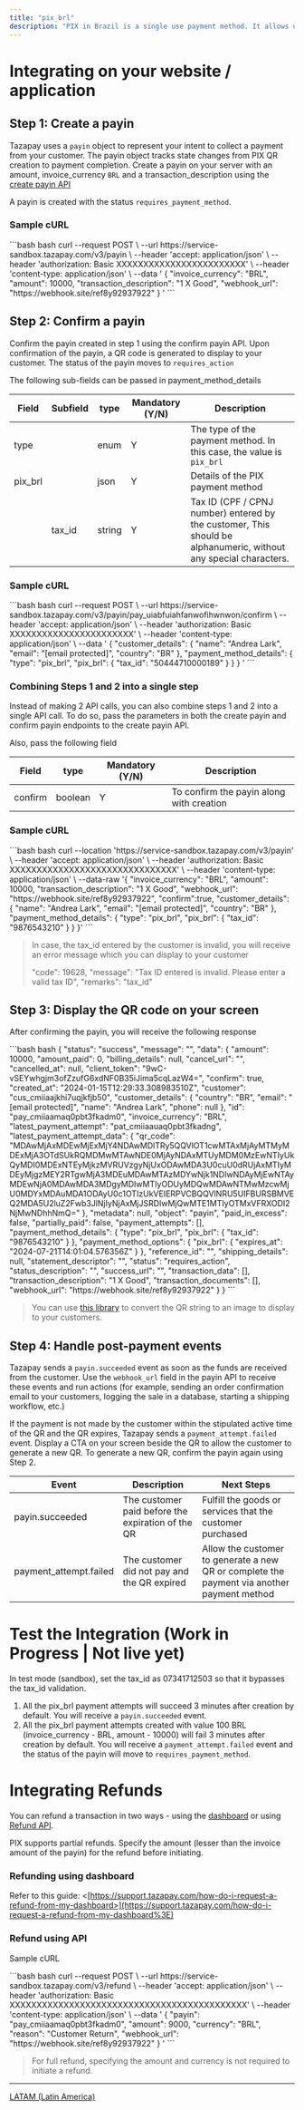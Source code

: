 ```yaml
---
title: "pix_brl"
description: "PIX in Brazil is a single use payment method. It allows users to make payments instantly, 24/7 including weekends and holidays. To make a payment, the payer accesses their bank's app or website and selects the PIX option. They then enter the recipient's PIX key or scan a QR code provided by the recipient."
---
```


# Integrating on your website / application

## Step 1: Create a payin

Tazapay uses a `payin` object to represent your intent to collect a payment from your customer. The payin object tracks state changes from PIX QR creation to payment completion. Create a payin on your server with an amount, invoice\_currency `BRL` and a transaction\_description using the [create payin API](https://docs.tazapay.com/reference/create-payin)

A payin is created with the status `requires_payment_method`.

### Sample cURL

<CodeGroup>
  ```bash bash
  curl --request POST \
       --url https://service-sandbox.tazapay.com/v3/payin \
       --header 'accept: application/json' \
       --header 'authorization: Basic XXXXXXXXXXXXXXXXXXXXXXXX' \
       --header 'content-type: application/json' \
       --data '
  {
    "invoice_currency": "BRL",
    "amount": 10000,
    "transaction_description": "1 X Good",
  	"webhook_url": "https://webhook.site/ref8y92937922"
  }
  '
  ```
</CodeGroup>

## Step 2: Confirm a payin

Confirm the payin created in step 1 using the confirm payin API. Upon confirmation of the payin, a QR code is generated to display to your customer. The status of the payin moves to `requires_action`

The following sub-fields can be passed in payment\_method\_details

| Field    | Subfield | type   | Mandatory (Y/N) | Description                                                                                                      |
| -------- | -------- | ------ | --------------- | ---------------------------------------------------------------------------------------------------------------- |
| type     |          | enum   | Y               | The type of the payment method. In this case, the value is `pix_brl`                                             |
| pix\_brl |          | json   | Y               | Details of the PIX payment method                                                                                |
|          | tax\_id  | string | Y               | Tax ID (CPF / CPNJ number) entered by the customer, This should be alphanumeric, without any special characters. |

### Sample cURL

<CodeGroup>
  ```bash bash
  curl --request POST \
       --url https://service-sandbox.tazapay.com/v3/payin/pay_uiabfuiahfanwofihwnwon/confirm \
       --header 'accept: application/json' \
       --header 'authorization: Basic XXXXXXXXXXXXXXXXXXXXXXX' \
       --header 'content-type: application/json' \
       --data '
  {
    "customer_details": {
      "name": "Andrea Lark",
      "email": "[email protected]",
      "country": "BR"
    },
    "payment_method_details": {
      "type": "pix_brl",
      "pix_brl": {
        "tax_id": "50444710000189"
      }
    }
  }
  '
  ```
</CodeGroup>

### Combining Steps 1 and 2 into a single step

Instead of making 2 API calls, you can also combine steps 1 and 2 into a single API call. To do so, pass the parameters in both the create payin and confirm payin endpoints to the create payin API.

Also, pass the following field

| Field   | type    | Mandatory (Y/N) | Description                              |
| ------- | ------- | --------------- | ---------------------------------------- |
| confirm | boolean | Y               | To confirm the payin along with creation |

### Sample cURL

<CodeGroup>
  ```bash bash
  curl --location 'https://service-sandbox.tazapay.com/v3/payin' \
  --header 'accept: application/json' \
  --header 'authorization: Basic XXXXXXXXXXXXXXXXXXXXXXXXXXXXXXX' \
  --header 'content-type: application/json' \
  --data-raw '{
    "invoice_currency": "BRL",
    "amount": 10000,
    "transaction_description": "1 X Good",
    "webhook_url": "https://webhook.site/ref8y92937922",
    "confirm":true,
    "customer_details": {
      "name": "Andrea Lark",
      "email": "[email protected]",
      "country": "BR"
    },
    "payment_method_details": {
      "type": "pix_brl",
      "pix_brl": {
        "tax_id": "9876543210"
      }
    }
  }'
  ```
</CodeGroup>

> In case, the tax\_id entered by the customer is invalid, you will receive an error message which you can display to your customer
>
> "code": 19628, "message": "Tax ID entered is invalid. Please enter a valid tax ID", "remarks": "tax\_id"

## Step 3: Display the QR code on your screen

After confirming the payin, you will receive the following response

<CodeGroup>
  ```bash bash
  {
    "status": "success",
    "message": "",
    "data": {
      "amount": 10000,
      "amount_paid": 0,
      "billing_details": null,
      "cancel_url": "",
      "cancelled_at": null,
      "client_token": "9wC-vSEYwhgjm3ofZzufG6xdNF0B35iJima5cqLazW4=",
      "confirm": true,
      "created_at": "2024-01-15T12:29:33.308983510Z",
      "customer": "cus_cmiiaajkhi7uqjkfjb50",
      "customer_details": {
        "country": "BR",
        "email": "[email protected]",
        "name": "Andrea Lark",
        "phone": null
      },
      "id": "pay_cmiiaamaq0pbt3fkadm0",
      "invoice_currency": "BRL",
      "latest_payment_attempt": "pat_cmiiaauaq0pbt3fkadng",
      "latest_payment_attempt_data": {
        "qr_code": "MDAwMjAxMDEwMjExMjY4NDAwMDlTRy5QQVlOT1cwMTAxMjAyMTMyMDExMjA3OTdSUkRQMDMwMTAwNDE0MjAyNDAxMTUyMDM0MzEwNTIyUkQyMDI0MDExNTEyMjkzMVRUVzgyNjUxODAwMDA3U0cuU0dRUjAxMTIyMDEyMjgzMEY2RTgwMjA3MDEuMDAwMTAzMDYwNjk1NDIwNDAyMjEwNTAyMDEwNjA0MDAwMDA3MDgyMDIwMTIyODUyMDQwMDAwNTMwMzcwMjU0MDYxMDAuMDA1ODAyU0c1OTIzUkVEIERPVCBQQVlNRU5UIFBURSBMVEQ2MDA5U2luZ2Fwb3JlNjIyNjAxMjJSRDIwMjQwMTE1MTIyOTMxVFRXODI2NjMwNDhhNmQ="
      },
      "metadata": null,
      "object": "payin",
      "paid_in_excess": false,
      "partially_paid": false,
      "payment_attempts": [],
      "payment_method_details": {
        "type": "pix_brl",
        "pix_brl": {
          "tax_id": "9876543210"
        }
      },
      "payment_method_options": {
        "pix_brl": {
          "expires_at": "2024-07-21T14:01:04.576356Z"
        }
      },
      "reference_id": "",
      "shipping_details": null,
      "statement_descriptor": "",
      "status": "requires_action",
      "status_description": "",
      "success_url": "",
      "transaction_data": [],
      "transaction_description": "1 X Good",
      "transaction_documents": [],
      "webhook_url": "https://webhook.site/ref8y92937922"
    }
  }
  ```
</CodeGroup>

> You can use [this library](https://www.npmjs.com/package/qrcode) to convert the QR string to an image to display to your customers.

## Step 4: Handle post-payment events

Tazapay sends a `payin.succeeded` event as soon as the funds are received from the customer. Use the `webhook_url` field in the payin API to receive these events and run actions (for example, sending an order confirmation email to your customers, logging the sale in a database, starting a shipping workflow, etc.)

If the payment is not made by the customer within the stipulated active time of the QR and the QR expires, Tazapay sends a `payment_attempt.failed` event. Display a CTA on your screen beside the QR to allow the customer to generate a new QR. To generate a new QR, confirm the payin again using Step 2.

| Event                   | Description                                       | Next Steps                                                                                 |
| ----------------------- | ------------------------------------------------- | ------------------------------------------------------------------------------------------ |
| payin.succeeded         | The customer paid before the expiration of the QR | Fulfill the goods or services that the customer purchased                                  |
| payment\_attempt.failed | The customer did not pay and the QR expired       | Allow the customer to generate a new QR or complete the payment via another payment method |

# Test the Integration (Work in Progress | Not live yet)

In test mode (sandbox), set the tax\_id as 07341712503 so that it bypasses the tax\_id validation.

1. All the pix\_brl payment attempts will succeed 3 minutes after creation by default. You will receive a `payin.succeeded` event.
2. All the pix\_brl payment attempts created with value 100 BRL (invoice\_currency - BRL, amount - 10000) will fail 3 minutes after creation by default. You will receive a `payment_attempt.failed` event and the status of the payin will move to `requires_payment_method`.

# Integrating Refunds

You can refund a transaction in two ways - using the [dashboard](https://dashboard.tazapay.com) or using [Refund API](https://docs.tazapay.com/reference/refund-api).

PIX supports partial refunds. Specify the amount (lesser than the invoice amount of the payin) for the refund before initiating.

### Refunding using dashboard

Refer to this guide: \<[https://support.tazapay.com/how-do-i-request-a-refund-from-my-dashboard>](https://support.tazapay.com/how-do-i-request-a-refund-from-my-dashboard%3E)

### Refund using API

Sample cURL

<CodeGroup>
  ```bash bash
  curl --request POST \
       --url https://service-sandbox.tazapay.com/v3/refund \
       --header 'accept: application/json' \
       --header 'authorization: Basic XXXXXXXXXXXXXXXXXXXXXXXXXXXXXXXXXXXXXXXXXXXX' \
       --header 'content-type: application/json' \
       --data '
  {
    "payin": "pay_cmiiaamaq0pbt3fkadm0",
    "amount": 9000,
    "currency": "BRL",
    "reason": "Customer Return",
    "webhook_url": "https://webhook.site/ref8y92937922"
  }
  '
  ```
</CodeGroup>

> For full refund, specifying the amount and currency is not required to initiate a refund.

***

[LATAM (Latin America)](/docs/latam-latin-america)
